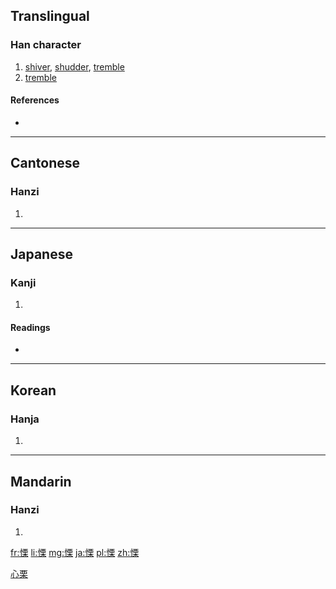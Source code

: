 {{xsee|[[栗]]''' (different character in Japan)''' }}

==Translingual==

===Han character===
{{Han char|rn=61|rad=心|as=10|sn=13|four=9109<sub>4</sub>|canj=心一田木 (PMWD)}}

# [[shiver]], [[shudder]], [[tremble]]
# [[tremble]]

====References====
* {{Han ref|kx=0397.200|dkj=11042|dj=0736.130|hdz=42336.040|uh=6144|ud=24900|bh=B758|bd=46936}}

----

==Cantonese==

===Hanzi===
{{yue-hanzi|jyut=|y=leut6|sim=栗}}

# {{defn|lang=yue|sort=心10}}

----

==Japanese==

===Kanji===
{{ja-kanji|grade=|rs=心10}}

# {{defn|lang=ja|sort=心10}}

====Readings====
* {{ja-readings|on=[[りつ]] (ritsu)|kun=[[おそれる]] (osoreru), [[おののく]] (ononoku)}}

----

==Korean==

===Hanja===
{{ko-hanja|hangeul=률>율|eumhun=|rv=ryul>yul|mr=ryul>yul|y=lyul>yul}}

# {{defn|lang=ko|sort=心10}}

[[Category:CJKV simplified characters which already existed as traditional characters|心栗]]

----

==Mandarin==

===Hanzi===
{{cmn-hanzi|sim=栗|pin=[[lì]] ([[li4]])|wg=li<sup>4</sup>}}

# {{defn|lang=cmn|sort=心10}}

[[fr:慄]]
[[li:慄]]
[[mg:慄]]
[[ja:慄]]
[[pl:慄]]
[[zh:慄]]